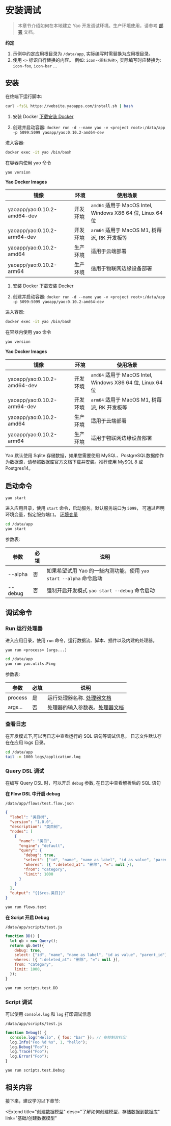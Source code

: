 # 安装调试

<blockquote>

本章节介绍如何在本地建立 Yao 开发调试环境。生产环境使用，请参考 <a href="../部署/介绍">部署</a> 文档。

</blockquote>

**约定**

1. 示例中约定应用根目录为 `/data/app`, 实际编写时需替换为应用根目录。
2. 使用 `<>` 标识自行替换的内容。 例如: `icon-<图标名称>`, 实际编写时应替换为: `icon-foo`, `icon-bar` ...

## 安装

<Tabs defaultActiveKey='1'>
<TabPane tab='Linux & MacOS' key='1'>

在终端下运行脚本:

```bash
curl -fsSL https://website.yaoapps.com/install.sh | bash
```

</TabPane>

<TabPane tab='Windows' key='2'>

1. 安装 Docker [下载安装 Docker](https://docs.docker.com/desktop/windows/install/)

2. 创建并启动容器: `docker run -d --name yao -v <project root>:/data/app -p 5099:5099 yaoapp/yao:0.10.2-amd64-dev`

进入容器:

```bash
docker exec -it yao /bin/bash
```

在容器内使用 yao 命令

```bash
yao version
```

**Yao Docker Images**

| 镜像                        | 环境     | 使用场景                                                   |
| --------------------------- | -------- | ---------------------------------------------------------- |
| yaoapp/yao:0.10.2-amd64-dev | 开发环境 | `amd64` 适用于 MacOS Intel, Windows X86 64 位, Linux 64 位 |
| yaoapp/yao:0.10.2-arm64-dev | 开发环境 | `arm64` 适用于 MacOS M1, 树莓派, RK 开发板等               |
| yaoapp/yao:0.10.2-amd64     | 生产环境 | 适用于云端部署                                             |
| yaoapp/yao:0.10.2-arm64     | 生产环境 | 适用于物联网边缘设备部署                                   |

</TabPane>

<TabPane tab='Docker (推荐)' key='3'>

1. 安装 Docker [下载安装 Docker](https://docs.docker.com/get-docker/)

2. 创建并启动容器: `docker run -d --name yao -v <project root>:/data/app -p 5099:5099 yaoapp/yao:0.10.2-amd64-dev`

进入容器:

```bash
docker exec -it yao /bin/bash
```

在容器内使用 yao 命令

```bash
yao version
```

**Yao Docker Images**

| 镜像                        | 环境     | 使用场景                                                   |
| --------------------------- | -------- | ---------------------------------------------------------- |
| yaoapp/yao:0.10.2-amd64-dev | 开发环境 | `amd64` 适用于 MacOS Intel, Windows X86 64 位, Linux 64 位 |
| yaoapp/yao:0.10.2-arm64-dev | 开发环境 | `arm64` 适用于 MacOS M1, 树莓派, RK 开发板等               |
| yaoapp/yao:0.10.2-amd64     | 生产环境 | 适用于云端部署                                             |
| yaoapp/yao:0.10.2-arm64     | 生产环境 | 适用于物联网边缘设备部署                                   |

</TabPane>

</Tabs>

<Notice type="success">
  Yao 默认使用 Sqlite 存储数据，如果您需要使用
  MySQL、PostgreSQL数据库作为数据源，请参照数据库官方文档下载并安装。推荐使用
  MySQL 8 或Postgres14。
</Notice>

## 启动命令

`yao start`

进入应用目录，使用 `start` 命令，启动服务。默认服务端口为 `5099`， 可通过声明环境变量，指定服务端口。 [环境变量](../基础/YAO%E5%91%BD%E4%BB%A4.mdx)

```bash
cd /data/app
yao start
```

参数表:

| 参数    | 必填 | 说明                                                               |
| ------- | ---- | ------------------------------------------------------------------ |
| --alpha | 否   | 如果希望试用 Yao 的一些内测功能，使用 `yao start --alpha` 命令启动 |
| --debug | 否   | 强制开启开发模式 `yao start --debug` 命令启动                      |

## 调试命令

### Run 运行处理器

进入应用目录，使用 `run` 命令，运行数据流、脚本、插件以及内建的处理器。

`yao run <process> [args...]`

```bash
cd /data/app
yao run yao.utils.Ping
```

参数表:

| 参数    | 必填 | 说明                                                 |
| ------- | ---- | ---------------------------------------------------- |
| process | 是   | 运行处理器名称. [处理器文档](../基础/使用处理器)     |
| args... | 否   | 处理器的输入参数表。[处理器文档](../基础/使用处理器) |

### 查看日志

在开发模式下,可以再日志中查看运行的 SQL 语句等调试信息。
日志文件默认存在在应用 logs 目录。

```bash
cd /data/app
tail -n 1000 logs/application.log
```

### Query DSL 调试

在编写 Query DSL 时，可以开启 `debug` 参数, 在日志中查看解析后的 SQL 语句

**在 Flow DSL 中开启 debug**

`/data/app/flows/test.flow.json`

```json
{
  "label": "类目树",
  "version": "1.0.0",
  "description": "类目树",
  "nodes": [
    {
      "name": "类目",
      "engine": "default",
      "query": {
        "debug": true,
        "select": ["id", "name", "name as label", "id as value", "parent_id"],
        "wheres": [{ ":deleted_at": "删除", "=": null }],
        "from": "category",
        "limit": 1000
      }
    }
  ],
  "output": "{{$res.类目}}"
}
```

```bash
yao run flows.test
```

**在 Script 开启 Debug**

`/data/app/scripts/test.js`

```javascript
function DD() {
  let qb = new Query();
  return qb.Get({
    debug: true,
    select: ["id", "name", "name as label", "id as value", "parent_id"],
    wheres: [{ ":deleted_at": "删除", "=": null }],
    from: "category",
    limit: 1000,
  });
}
```

```bash
yao run scripts.test.DD
```

### Script 调试

可以使用 `console.log` 和 `log` 打印调试信息

`/data/app/scripts/test.js`

```javascript
function Debug() {
  console.log("Hello", { foo: "bar" }); // 在控制台打印
  log.Info("Foo %d %s", 1, "hello");
  log.Debug("Foo");
  log.Trace("Foo");
  log.Error("Foo");
}
```

```bash
yao run scripts.test.Debug

```

<!--
## 视频讲解

<Video src="https://player.bilibili.com/player.html?aid=507380047&bvid=BV1Sg411w7hs&cid=465617729&page=1"></Video>

-->

## 相关内容

接下来，建议学习以下章节:

<Extend
  title="创建数据模型"
  desc="了解如何创建模型，存储数据到数据库"
  link="基础/创建数据模型"
></Extend>

<Div style={{ display: "flex", justifyContent: "space-between" }}>
  <Link type="prev" title="入门指南" link="介绍/入门指南"></Link>
  <Link type="next" title="YAO架构解析" link="介绍/YAO架构解析"></Link>
</Div>
